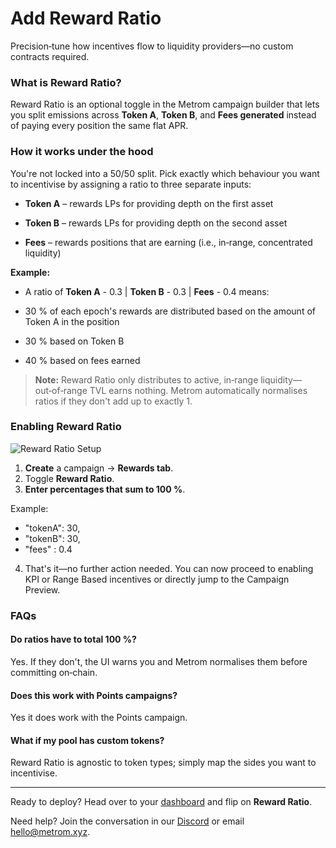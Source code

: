 # Add Reward Ratio


Precision‑tune how incentives flow to liquidity providers—no custom contracts required.

### What is Reward Ratio?
Reward Ratio is an optional toggle in the Metrom campaign builder that lets you split emissions across **Token A**, **Token B**, and **Fees generated** instead of paying every position the same flat APR.


### How it works under the hood

You're not locked into a 50/50 split. Pick exactly which behaviour you want to incentivise by assigning a ratio to three separate inputs:

- **Token A** – rewards LPs for providing depth on the first asset

- **Token B** – rewards LPs for providing depth on the second asset

- **Fees** – rewards positions that are earning (i.e., in‑range, concentrated liquidity)

**Example:**

- A ratio of **Token A** - 0.3 | **Token B** - 0.3 | **Fees** - 0.4 means:

- 30 % of each epoch's rewards are distributed based on the amount of Token A in the position

- 30 % based on Token B

- 40 % based on fees earned

> **Note:** Reward Ratio only distributes to active, in‑range liquidity—out‑of‑range TVL earns nothing. Metrom automatically normalises ratios if they don't add up to exactly 1.



### Enabling Reward Ratio

![Reward Ratio Setup](/videos/reward-ratio-setup.gif)

1. **Create** a campaign → **Rewards tab**.
2. Toggle **Reward Ratio**.
3. **Enter percentages that sum to 100 %**. 

Example:

 - "tokenA": 30,
 -  "tokenB": 30,
 -  "fees"  : 0.4

4. That's it—no further action needed. You can now proceed to enabling KPI or Range Based incentives or directly jump to the Campaign Preview. 

### FAQs

#### Do ratios have to total 100 %?
Yes. If they don't, the UI warns you and Metrom normalises them before committing on‑chain.

#### Does this work with Points campaigns?
Yes it does work with the Points campaign. 

#### What if my pool has custom tokens?
Reward Ratio is agnostic to token types; simply map the sides you want to incentivise.


---

Ready to deploy? Head over to your [dashboard](https://app.metrom.xyz/en/campaigns/create/amm-pool-liquidity) and flip on **Reward Ratio**.

Need help? Join the conversation in our [Discord](https://discord.com/invite/S2kBEAGWbM) or email hello@metrom.xyz.
